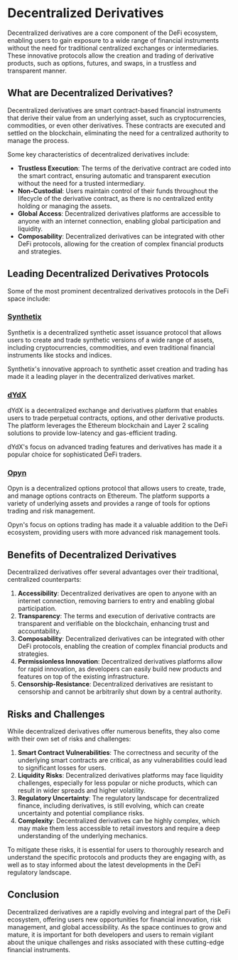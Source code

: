 
# Decentralized Derivatives

Decentralized derivatives are a core component of the DeFi ecosystem, enabling users to gain exposure to a wide range of financial instruments without the need for traditional centralized exchanges or intermediaries. These innovative protocols allow the creation and trading of derivative products, such as options, futures, and swaps, in a trustless and transparent manner.

## What are Decentralized Derivatives?

Decentralized derivatives are smart contract-based financial instruments that derive their value from an underlying asset, such as cryptocurrencies, commodities, or even other derivatives. These contracts are executed and settled on the blockchain, eliminating the need for a centralized authority to manage the process.

Some key characteristics of decentralized derivatives include:

- **Trustless Execution**: The terms of the derivative contract are coded into the smart contract, ensuring automatic and transparent execution without the need for a trusted intermediary.
- **Non-Custodial**: Users maintain control of their funds throughout the lifecycle of the derivative contract, as there is no centralized entity holding or managing the assets.
- **Global Access**: Decentralized derivatives platforms are accessible to anyone with an internet connection, enabling global participation and liquidity.
- **Composability**: Decentralized derivatives can be integrated with other DeFi protocols, allowing for the creation of complex financial products and strategies.

## Leading Decentralized Derivatives Protocols

Some of the most prominent decentralized derivatives protocols in the DeFi space include:

### [Synthetix](https://www.synthetix.io/)
Synthetix is a decentralized synthetic asset issuance protocol that allows users to create and trade synthetic versions of a wide range of assets, including cryptocurrencies, commodities, and even traditional financial instruments like stocks and indices.

<Callout type="info">
Synthetix's innovative approach to synthetic asset creation and trading has made it a leading player in the decentralized derivatives market.
</Callout>

### [dYdX](https://dydx.exchange/)
dYdX is a decentralized exchange and derivatives platform that enables users to trade perpetual contracts, options, and other derivative products. The platform leverages the Ethereum blockchain and Layer 2 scaling solutions to provide low-latency and gas-efficient trading.

<Callout type="info">
dYdX's focus on advanced trading features and derivatives has made it a popular choice for sophisticated DeFi traders.
</Callout>

### [Opyn](https://www.opyn.co/)
Opyn is a decentralized options protocol that allows users to create, trade, and manage options contracts on Ethereum. The platform supports a variety of underlying assets and provides a range of tools for options trading and risk management.

<Callout type="info">
Opyn's focus on options trading has made it a valuable addition to the DeFi ecosystem, providing users with more advanced risk management tools.
</Callout>

## Benefits of Decentralized Derivatives

Decentralized derivatives offer several advantages over their traditional, centralized counterparts:

1. **Accessibility**: Decentralized derivatives are open to anyone with an internet connection, removing barriers to entry and enabling global participation.
2. **Transparency**: The terms and execution of derivative contracts are transparent and verifiable on the blockchain, enhancing trust and accountability.
3. **Composability**: Decentralized derivatives can be integrated with other DeFi protocols, enabling the creation of complex financial products and strategies.
4. **Permissionless Innovation**: Decentralized derivatives platforms allow for rapid innovation, as developers can easily build new products and features on top of the existing infrastructure.
5. **Censorship-Resistance**: Decentralized derivatives are resistant to censorship and cannot be arbitrarily shut down by a central authority.

## Risks and Challenges

While decentralized derivatives offer numerous benefits, they also come with their own set of risks and challenges:

1. **Smart Contract Vulnerabilities**: The correctness and security of the underlying smart contracts are critical, as any vulnerabilities could lead to significant losses for users.
2. **Liquidity Risks**: Decentralized derivatives platforms may face liquidity challenges, especially for less popular or niche products, which can result in wider spreads and higher volatility.
3. **Regulatory Uncertainty**: The regulatory landscape for decentralized finance, including derivatives, is still evolving, which can create uncertainty and potential compliance risks.
4. **Complexity**: Decentralized derivatives can be highly complex, which may make them less accessible to retail investors and require a deep understanding of the underlying mechanics.

To mitigate these risks, it is essential for users to thoroughly research and understand the specific protocols and products they are engaging with, as well as to stay informed about the latest developments in the DeFi regulatory landscape.

## Conclusion

Decentralized derivatives are a rapidly evolving and integral part of the DeFi ecosystem, offering users new opportunities for financial innovation, risk management, and global accessibility. As the space continues to grow and mature, it is important for both developers and users to remain vigilant about the unique challenges and risks associated with these cutting-edge financial instruments.